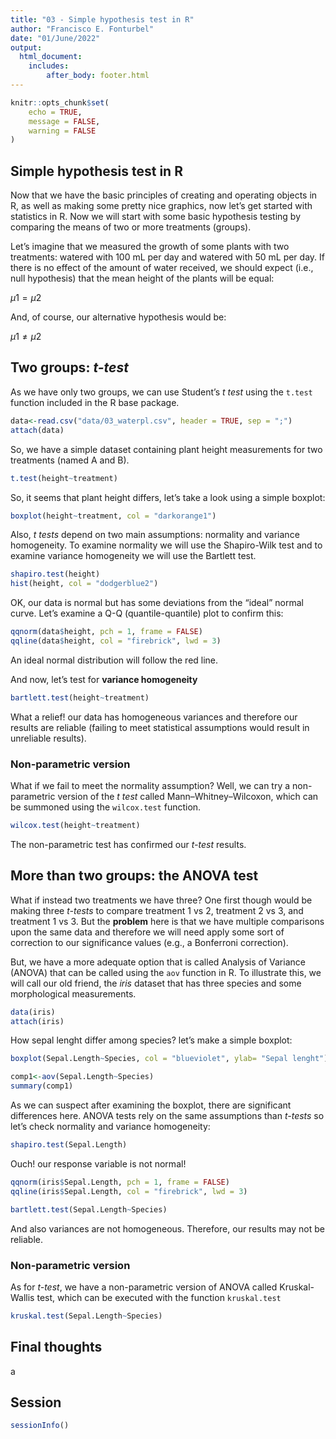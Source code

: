 ```yaml
---
title: "03 - Simple hypothesis test in R"
author: "Francisco E. Fonturbel"
date: "01/June/2022"
output: 
  html_document:
    includes:
        after_body: footer.html
---
```


```r
knitr::opts_chunk$set(
	echo = TRUE,
	message = FALSE,
	warning = FALSE
)
```

## Simple hypothesis test in R

Now that we have the basic principles of creating and operating objects in R, as well as making some pretty nice graphics, now let's get started with statistics in R. Now we will start with some basic hypothesis testing by comparing the means of two or more treatments (groups).

Let's imagine that we measured the growth of some plants with two treatments: watered with 100 mL per day and watered with 50 mL per day. If there is no effect of the amount of water received, we should expect (i.e., null hypothesis) that the mean height of the plants will be equal:

$\mu {1} = \mu {2}$ 

And, of course, our alternative hypothesis would be:

$\mu {1} \neq \mu {2}$

## Two groups: _t-test_

As we have only two groups, we can use Student's _t test_ using the `t.test` function included in the R base package.

```r
data<-read.csv("data/03_waterpl.csv", header = TRUE, sep = ";")
attach(data)
```

So, we have a simple dataset containing plant height measurements for two treatments (named A and B).

```r
t.test(height~treatment)
```

So, it seems that plant height differs, let's take a look using a simple boxplot:

```r
boxplot(height~treatment, col = "darkorange1")
```

Also, _t tests_ depend on two main assumptions: normality and variance homogeneity. To examine normality we will use the Shapiro-Wilk test and to examine variance homogeneity we will use the Bartlett test.

```r
shapiro.test(height)
hist(height, col = "dodgerblue2")
```

OK, our data is normal but has some deviations from the "ideal" normal curve. Let's examine a Q-Q (quantile-quantile) plot to confirm this:

```r
qqnorm(data$height, pch = 1, frame = FALSE)
qqline(data$height, col = "firebrick", lwd = 3)
```

An ideal normal distribution will follow the red line.

And now, let's test for **variance homogeneity**

```r
bartlett.test(height~treatment)
```

What a relief! our data has homogeneous variances and therefore our results are reliable (failing to meet statistical assumptions would result in unreliable results).

### Non-parametric version

What if we fail to meet the normality assumption? Well, we can try a non-parametric version of the _t test_ called Mann–Whitney–Wilcoxon, which can be summoned using the `wilcox.test` function.

```r
wilcox.test(height~treatment)
```

The non-parametric test has confirmed our _t-test_ results.


## More than two groups: the ANOVA test

What if instead two treatments we have three? One first though would be making three _t-tests_ to compare treatment 1 vs 2, treatment 2 vs 3, and treatment 1 vs 3. But the **problem** here is that we have multiple comparisons upon the same data and therefore we will need apply some sort of correction to our significance values (e.g., a Bonferroni correction).

But, we have a more adequate option that is called Analysis of Variance (ANOVA) that can be called using the `aov` function in R. To illustrate this, we will call our old friend, the _iris_ dataset that has three species and some morphological measurements.

```r
data(iris)
attach(iris)
```

How sepal lenght differ among species? let's make a simple boxplot:

```r
boxplot(Sepal.Length~Species, col = "blueviolet", ylab= "Sepal lenght")
```

```r
comp1<-aov(Sepal.Length~Species)
summary(comp1)
```

As we can suspect after examining the boxplot, there are significant differences here. ANOVA tests rely on the same assumptions than _t-tests_ so let's check normality and variance homogeneity:

```r
shapiro.test(Sepal.Length)
```

Ouch! our response variable is not normal!

```r
qqnorm(iris$Sepal.Length, pch = 1, frame = FALSE)
qqline(iris$Sepal.Length, col = "firebrick", lwd = 3)
```


```r
bartlett.test(Sepal.Length~Species)
```

And also variances are not homogeneous. Therefore, our results may not be reliable.

### Non-parametric version

As for _t-test_, we have a non-parametric version of ANOVA called Kruskal-Wallis test, which can be executed with the function `kruskal.test`

```r
kruskal.test(Sepal.Length~Species)
```


## Final thoughts

a

## Session

```r
sessionInfo()
```